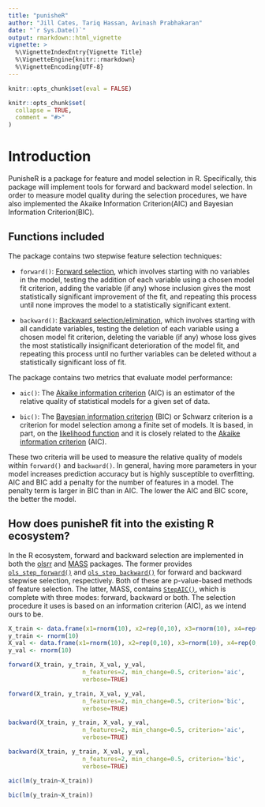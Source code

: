 ```yaml
---
title: "punisheR"
author: "Jill Cates, Tariq Hassan, Avinash Prabhakaran"
date: "`r Sys.Date()`"
output: rmarkdown::html_vignette
vignette: >
  %\VignetteIndexEntry{Vignette Title}
  %\VignetteEngine{knitr::rmarkdown}
  %\VignetteEncoding{UTF-8}
---
```


```r

knitr::opts_chunk$set(eval = FALSE)

knitr::opts_chunk$set(
  collapse = TRUE,
  comment = "#>"
)
```

# Introduction

PunisheR is a package for feature and model selection in R. Specifically, this package will implement tools for forward and backward model selection. In order to measure model quality during the selection procedures, we have also implemented the Akaike Information Criterion(AIC) and Bayesian Information Criterion(BIC).

## Functions included

The package contains two stepwise feature selection techniques:

- `forward()`: [Forward selection](https://en.wikipedia.org/wiki/Stepwise_regression#Main_approaches), which involves starting with no variables in the model, testing the addition of each variable using a chosen model fit criterion, adding the variable (if any) whose inclusion gives the most statistically significant improvement of the fit, and repeating this process until none improves the model to a statistically significant extent.

- `backward()`: [Backward selection/elimination](https://en.wikipedia.org/wiki/Stepwise_regression#Main_approaches), which involves starting with all candidate variables, testing the deletion of each variable using a chosen model fit criterion, deleting the variable (if any) whose loss gives the most statistically insignificant deterioration of the model fit, and repeating this process until no further variables can be deleted without a statistically significant loss of fit.

The package contains two metrics that evaluate model performance: 

- `aic()`: The [Akaike information criterion](https://en.wikipedia.org/wiki/Akaike_information_criterion) (AIC) is an estimator of the relative quality of statistical models for a given set of data.

- `bic()`: The [Bayesian information criterion](https://en.wikipedia.org/wiki/Bayesian_information_criterion) (BIC) or Schwarz criterion is a criterion for model selection among a finite set of models. It is based, in part, on the [likelihood function](https://en.wikipedia.org/wiki/Likelihood_function) and it is closely related to the [Akaike information criterion](https://en.wikipedia.org/wiki/Akaike_information_criterion) (AIC).


These two criteria will be used to measure the relative quality of models within `forward()` and `backward()`. In general, having more parameters in your model increases prediction accuracy but is highly susceptible to overfitting. AIC and BIC add a penalty for the number of features in a model. The penalty term is larger in BIC than in AIC. The lower the AIC and BIC score, the better the model.

## How does punisheR fit into the existing R ecosystem?

In the R ecosystem, forward and backward selection are implemented in both the [olsrr](https://cran.r-project.org/web/packages/olsrr/)
and [MASS](https://cran.r-project.org/web/packages/MASS/MASS.pdf) packages. The former provides
[`ols_step_forward()`](https://www.rdocumentation.org/packages/olsrr/versions/0.4.0/topics/ols_step_forward) and
[`ols_step_backward()`](https://www.rdocumentation.org/packages/olsrr/versions/0.4.0/topics/ols_step_backward) for
forward and backward stepwise selection, respectively. Both of these are p-value-based methods of feature selection. The latter, MASS, contains [`StepAIC()`](https://stat.ethz.ch/R-manual/R-devel/library/MASS/html/stepAIC.html),
which is complete with three modes: forward, backward or both. The selection procedure it uses is based on an
information criterion (AIC), as we intend ours to be.

```r
X_train <- data.frame(x1=rnorm(10), x2=rep(0,10), x3=rnorm(10), x4=rep(0, 10))
y_train <- rnorm(10)
X_val <- data.frame(x1=rnorm(10), x2=rep(0,10), x3=rnorm(10), x4=rep(0, 10))
y_val <- rnorm(10)
```



```r
forward(X_train, y_train, X_val, y_val,
                     n_features=2, min_change=0.5, criterion='aic',
                     verbose=TRUE)
```

```r
forward(X_train, y_train, X_val, y_val,
                     n_features=2, min_change=0.5, criterion='bic',
                     verbose=TRUE)
```

```r
backward(X_train, y_train, X_val, y_val,
                     n_features=2, min_change=0.5, criterion='aic',
                     verbose=TRUE)
```

```r
backward(X_train, y_train, X_val, y_val,
                     n_features=2, min_change=0.5, criterion='bic',
                     verbose=TRUE)
```

```r
aic(lm(y_train~X_train))
```


```r
bic(lm(y_train~X_train))
```


